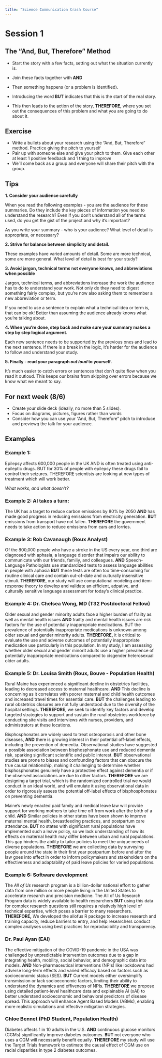 ```yaml
---
title: "Science Communication Crash Course"
---
```


# Session 1

## The "And, But, Therefore" Method

- Start the story with a few facts, setting out what the situation currently is. 

- Join these facts together with **AND** 

- Then something happens (or a problem is identified). 

- Introducing the word **BUT** indicates that this is the start of the real story. 

- This then leads to the action of the story, **THEREFORE**, where you set out the consequences of this problem and what you are going to do about it.

## Exercise

- Write a bullets about your research using the "And, But, Therefore" method. Practice giving the pitch to yourself
- Pair up with someone else and give your pitch to them. Give each other at least 1 positive feedback and 1 thing to improve
- We'll come back as a group and everyone will share their pitch with the group.

## Tips

**1. Consider your audience carefully**

When you read the following examples - you are the audience for these summaries. Do they include the 
key pieces of information you need to understand the research? Even if you don't understand all of the terms
used, do you get the gist of the project and why it's important? 

As you write your summary - who is your audience? What level of detail is appropriate, or necessary? 

**2. Strive for balance between simplicity and detail. **

These examples have varied amounts of detail. Some are more technical, some are more general. What level of detail is best for your study?

**3. Avoid jargon, technical terms not everyone knows, and abbreviations when possible**

Jargon, technical terms, and abbreviations increase the work the audience has to do to understand your work. Not only do they need to digest something fairly complex, but you're now also asking them to remember a new abbreviation or term. 

If you need to use a sentence to explain what a technical idea or term is, that can be ok! Better than assuming the audience already knows what you're talking about. 

**4. When you're done, step back and make sure your summary makes a step by step logical argument. **

Each new sentence needs to be supported by the previous ones and lead to the next sentence. If there is a break in the logic, it's harder for the audience to follow and understand your study. 

**5. Finally - read your paragraph *out loud* to yourself.**

It's much easier to catch errors or sentences that don't quite flow when you read it outloud. This keeps our brains from skipping over errors because we know what we meant to say.

## For next week (8/6)

- Create your slide deck (ideally, no more than 5 slides). 
- Focus on diagrams, pictures, figures rather than words
- Consider how you can use your "And, But, Therefore" pitch to introduce and previewq the talk for your audience. 


## Examples

### Example 1:

Epilepsy affects 600,000 people in the UK AND is often treated using anti-epileptic drugs. BUT for 30% of people with epilepsy these drugs fail to control their seizures. THEREFORE scientists are looking at new types of treatment which will work better.

*What works, and what doesn't?*

### Example 2:  AI takes a turn:

The UK has a target to reduce carbon emissions by 80% by 2050 **AND** has made good progress in reducing emissions from electricity generation. **BUT** emissions from transport have not fallen. **THEREFORE** the government needs to take action to reduce emissions from cars and lorries.

### Example 3: Rob Cavanaugh (Roux Analyst)

Of the 800,000 people who have a stroke in the US every year, one third are diagnosed with aphasia, a language disorder that impairs our ability to communicate with our friends, familiy, and colleagues. 
**AND** Speech-Language Pathologists use standardized tests to assess language abilities in people with aphasia **BUT** these tests are often too time-consuming for routine clinical care and contain out-of-date and culturally insensitive stimuli. 
**THEREFORE**, our study will use computational modeling and item-response theory to develop and validate an efficient, adpative, and culturally sensitive language assessment for today's clinical practice.

### Example 4: Dr. Chelsea Wong, MD (T32 Postdoctoral Fellow)
 
Older sexual and gender minority adults face a higher burden of frailty as well as mental health issues **AND** frailty and mental health issues are risk factors for the use of potentially inappropriate medications. BUT the prevalence of potentially inappropriate medications is unknown among older sexual and gender minority adults. **THEREFORE,** it is critical to evaluate the use and adverse outcomes of potentially inappropriate medication use particularly in this population. In my study, I am assessing whether older sexual and gender minorit adults use a higher prevalence of potentially inappropriate medications compared to cisgender heterosexual older adults.

### Example 5: Dr. Louisa Smith (Roux, Bouve - Population Health)

Rural Maine has experienced a significant decline in obstetrics facilities, leading to decreased access to maternal healthcare. **AND** This decline is concerning as it correlates with poorer maternal and child health outcomes and increased travel times for essential care. **BUT** the challenges leading to rural obstetrics closures are not fully understood due to the diversity of the hospital settings. **THEREFORE**, we seek to identify key factors and develop targeted strategies to support and sustain the rural obstetrics workforce by conducting site visits and interviews with nurses, providers, and administrators at these locations.

Bisphosphonates are widely used to treat osteoporosis and other bone diseases, **AND** there is growing interest in their potential off-label effects, including the prevention of dementia. Observational studies have suggested a possible association between bisphosphonate use and reduced dementia risk, sparking significant scientific and public interest. **BUT** observational studies are prone to biases and confounding factors that can obscure the true causal relationship, making it challenging to determine whether bisphosphonates genuinely have a protective effect against dementia or if the observed associations are due to other factors. **THEREFORE** we are designing a target trial, which is the randomized controlled trial we would conduct in an ideal world, and will emulate it using observational data in order to rigorously assess the potential off-label effects of bisphosphonates on preventing dementia.

Maine's newly enacted paid family and medical leave law will provide support for working mothers to take time off from work after the birth of a child. **AND** Similar policies in other states have been shown to improve maternal mental health, breastfeeding practices, and postpartum care attendance. **BUT** no states with significant rural populations have implemented such a leave policy, so we lack understanding of how its effects on maternal health may differ between urban and rural populations. This gap hinders the ability to tailor policies to meet the unique needs of diverse populations. **THEREFORE** we are collecting data by surveying people around the state in their first year postpartum before and after the law goes into effect in order to inform policymakers and stakeholders on the effectiveness and adaptability of paid leave policies for varied populations.

### Example 6: Software development

The *All of Us* research program is a billion-dollar national effort to gather data from one million or more people living in the United States to accelerate research and precision medicine. The All of Us Research Program data is widely available to health researchers **BUT** using this data for complex research questions still requires a relatively high level of technical expertise, which poses a barrier to many researchers. **THEREFORE,** We developed the allofus R package to increase research and training capacity, reduce barriers to entry, and help researchers conduct complex analyses using best practices for reproducibility and transparency. 

### Dr. Paul Ayan (EAI)

The effective mitigation of the COVID-19 pandemic in the USA was challenged by unpredictable intervention outcomes due to a gap in integrating health, mobility, social behavior, and demographic data into models. **AND** Non-pharmaceutical interventions (NPIs) like lockdowns had adverse long-term effects and varied efficacy based on factors such as socioeconomic status (SES). **BUT** Current models either oversimplify transmission or lack socioeconomic factors, limiting their ability to understand the dynamics and effiveness of NPIs. **THEREFORE** we propose using detailed patient-level healthcare data and explainable AI (xAI) to better understand socioeconomic and behavioral predictors of disease spread. This approach will enhance Agent Based Models (ABMs), enabling more realistic simulations and effective mitigation strategies.

### Chloe Bennet (PhD Student, Population Health)

Diabetes affects 1 in 10 adults in the U.S. **AND** continuous glucose monitors (CGMs) significantly improve diabetes outcomes. **BUT** not everyone who uses a CGM will necessarily benefit equally. **THEREFORE** my study will use the Target Trials framework to estimate the causal effect of CGM use on racial disparities in type 2 diabetes outcomes.